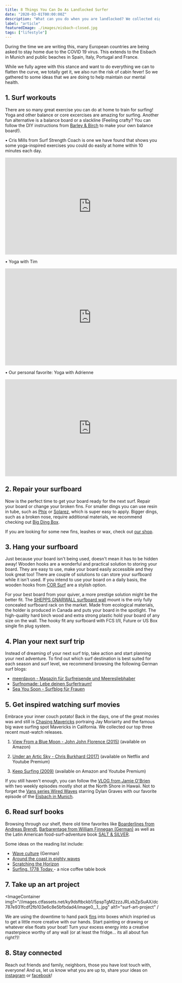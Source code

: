 ```yaml
---
title: 8 Things You Can Do As Landlocked Surfer
date: "2020-03-01T00:00:00Z"
description: "What can you do when you are landlocked? We collected eight surf-related ideas to keep you from getting cabin fever."
label: "article"
featuredImage: ./images/eisbach-closed.jpg
tags: ["lifestyle"]
---
```



During the time we are writing this, many European countries are being asked to stay home due to the COVID 19 virus. This extends to the Eisbach in Munich and public beaches in Spain, Italy, Portugal and France.

While we fully agree with this stance and want to do everything we can to flatten the curve, we totally get it, we also run the risk of cabin fever! So we gathered to some ideas that we are doing to help maintain our mental health.

## 1. Surf workouts

There are so many great exercise you can do at home to train for surfing! Yoga and other balance or core excercises are amazing for surfing. Another fun alternative is a balance board or a slackline (Feeling crafty? You can follow the DIY instructions from [Barley & Birch](https://barleyandbirch.com/2017/05/make-diy-balance-board-future-surfers/) to make your own balance board!).

• Cris Mills from Surf Strength Coach is one we have found that shows you some yoga-inspired exercises you could do easily at home within 10 minutes each day.

<div style={{display: "flex", flexDirection: "column", alignItems:"center"}}>

<iframe
  width="560"
  height="315"
  src="https://www.youtube-nocookie.com/embed/8z16vQhTxns"
  frameborder="0"
  allow="accelerometer; autoplay; encrypted-media; gyroscope; picture-in-picture"
  allowfullscreen
></iframe>

• Yoga with Tim

<iframe
  width="560"
  height="315"
  src="https://www.youtube-nocookie.com/embed/Lj7PIL9VVGE"
  frameborder="0"
  allow="accelerometer; autoplay; encrypted-media; gyroscope; picture-in-picture"
  allowfullscreen
></iframe>

• Our personal favorite: Yoga with Adrienne

<iframe
  width="560"
  height="315"
  src="https://www.youtube-nocookie.com/embed/EqwgJpXA8O0"
  frameborder="0"
  allow="accelerometer; autoplay; encrypted-media; gyroscope; picture-in-picture"
  allowfullscreen
></iframe>
</div>

## 2. Repair your surfboard

<ImageContainer
  img1="//images.ctfassets.net/ky9dsftbckb1/6XWPG3ZnGeaVE8fq5zeoVr/8ab9eeea40b475b634167ab1eb11d3c2/IMG_20190825_101443.jpg"
  alt1="surfboard-with-damage-on-nose"
/>

Now is the perfect time to get your board ready for the next surf. Repair your board or change your broken fins. For smaller dings you can use resin in tube, such as [Phix](https://amzn.to/2wJa4aY) or [Solarez](https://amzn.to/2UO3Df3), which is super easy to apply. Bigger dings, such as a broken nose, require additional materials, we recommend checking out [Big Ding Box](https://amzn.to/3dBEuwD).

If you are looking for some new fins, leashes or wax, check out [our shop](https://shop.eisbach-riders.com).

## 3. Hang your surfboard

<ImageContainer
  img1="//images.ctfassets.net/ky9dsftbckb1/3ZfLXdDYkYlM0lKbyXwkRv/d9eab1120fe60d577dbfa3241f78d79c/Gnarwall_-_Image_18.jpg"
  alt1="surf-equipement-hanging-on-wall"
  caption="Shepps Gnarwall Surfboard and Wetsuit Hanger"
/>

Just because your board isn't being used, doesn't mean it has to be hidden away! Wooden hooks are a wonderful and practical solution to storing your board. They are easy to use, make your board easily accessible and they look great too! There are couple of solutions to can store your surfboard while it isn't used. If you intend to use your board on a daily basis, the wooden hooks from [COR Surf](https://amzn.to/2UWCZjT) are a stylish option.

For your best board from your quiver, a more prestige solution might be the better fit. The [SHEPPS GNARWALL surfboard wall](https://shop.eisbach-riders.com/shop/surfboard-wall-rack/) mount is the only fully concealed surfboard rack on the market. Made from ecological materials, the holder is produced in Canada and puts your board in the spotlight. The high-quality hard birch wood and extra strong plastic hold your board of any size on the wall. The hooky fit any surfboard with FCS I/II, Future or US Box single fin plug system.

## 4. Plan your next surf trip

<ImageContainer
  img1="//images.ctfassets.net/ky9dsftbckb1/3A1hEj9UsJhdINDn7Ihj8E/f0bea27b3c0ddc34f2a54bd4c943c476/austin-neill-Z6v4dSNayVg-unsplash.jpg"
  alt1="surfers-in-ocean-at-sunset"
  caption="Photo by Austin Neill on Unsplash"
/>

Instead of dreaming of your next surf trip, take action and start planning your next adventure. To find out which surf destination is best suited for each season and surf level, we recommend browsing the following German surf blogs:

- [meerdavon - Magazin für Surfreisende und Meeresliebhaber](https://meerdavon.com/)
- [Surfnomade: Lebe deinen Surfertraum!](https://www.surfnomade.de/)
- [Sea You Soon - Surfblog für Frauen](https://www.seayousoon.de/)

## 5. Get inspired watching surf movies

<ImageContainer
  img1="//images.ctfassets.net/ky9dsftbckb1/14dajMqnbsiFspZETebK1H/f6e35aa05a82f112433f0cf7dd181380/brandon-compagne-5__FobjBei8-unsplash.jpg"
  alt1="surfers-in-tube"
  caption="Photo by Brandon Compagne on Unsplash"
/>

Embrace your inner couch potato! Back in the days, one of the great movies was and still is [Chasing Mavericks](https://www.youtube.com/watch?v=6pwnwnzk8L8) portraing Jay Moriairty and the famous big wave surfing spot Mavericks in California. We collected our top three recent must-watch releases.

1. [View From a Blue Moon - John John Florence (2015)](https://www.youtube.com/watch?v=bTqVqk7FSmY) (available on Amazon)

2. [Under an Artic Sky - Chris Burkhard (2017)](https://www.youtube.com/watch?v=oLYyftv3wWM) (available on Netflix and Youtube Premium)

3. [Keep Surfing (2009)](https://www.youtube.com/watch?v=gz9bA0CovQQ) (available on Amazon and Youtube Premium)

If you still haven't enough, you can follow the [VLOG from Jamie O'Brien](https://www.youtube.com/channel/UCo_q6aOlvPH7M-j_XGWVgXg) with two weekly episodes mostly shot at the North Shore in Hawaii. Not to forget the [Vans series Wired Waves](https://www.youtube.com/playlist?list=PLEfn8qMSGQa8kVZtBtIWfH_3wU_iE7vJQ) starring Dylan Graves with our favorite episode of the [Eisbach in Munich](https://www.youtube.com/watch?v=6Dn5bk2CHSc).

## 6. Read surf books

Browsing through our shelf, there old time favorites like [Boarderlines from Andreas Brendt](https://amzn.to/3aElED3), [Barbarentage from William Finnegan (German)](https://amzn.to/2UD3Liz) as well as the Latin American food-surf-adventure book [SALT & SILVER](https://amzn.to/3dMhdIl).

Some ideas on the reading list include:

- [Wave culture](https://amzn.to/3431osi) (German)
- [Around the coast in eighty waves](https://amzn.to/2V9bcx5)
- [Scratching the Horizon ](https://amzn.to/3dR2E6c)
- [Surfing. 1778 Today ](https://amzn.to/3bP8OCh)- a nice coffee table book

## 7. Take up an art project

<ImageContainer
  img1="//images.ctfassets.net/ky9dsftbckb1/5pspTgM2zzzJRLxbZpSuAX/dc787e931fcdf2fb103e6c8e5bfbdad4/image0__1_.jpg"
  alt1="surf-art-project"
/

We are using the downtime to hand pack [fins](https://shop.eisbach-riders.com/product-category/fins/) into boxes which inspried us to get a little more creative with our hands. Start painting or drawing or whatever else floats your boat! Turn your excess energy into a creative masterpiece worthy of any wall (or at least the fridge... its all about fun right?)!

## 8. Stay connected

Reach out friends and family, neighbors, those you have lost touch with, everyone! And us, let us know what you are up to, share your ideas on [instagram](https://www.instagram.com/eisbachriders/) or [facebook](https://www.facebook.com/EisbachRiders/)!
